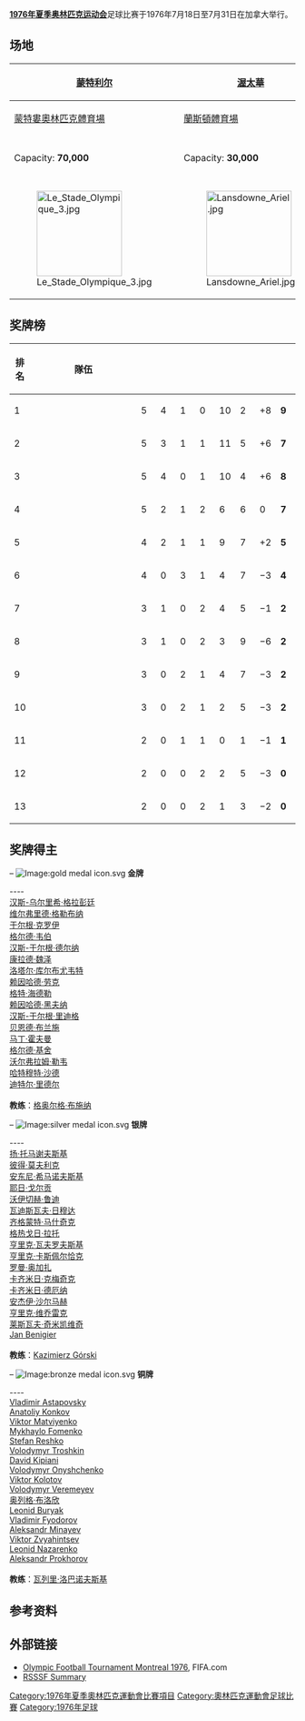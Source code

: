 '''[[1976年夏季奥林匹克运动会|1976年夏季奥林匹克运动会]]'''足球比赛于1976年7月18日至7月31日在加拿大举行。

==场地==
<center>
{| class="wikitable" style="text-align:center"
|-
! [[蒙特利尔|蒙特利尔]]
! [[渥太華|渥太華]]
! [[舍布魯克|舍布魯克]]
! [[多伦多|多伦多]]
|-
| [[蒙特婁奧林匹克體育場|蒙特婁奧林匹克體育場]]
| [[蘭斯頓體育場|蘭斯頓體育場]]
| {{tsl|en|Municipal Stadium (Sherbrooke)}}
| {{tsl|en|Varsity Stadium}}
|-
| Capacity: '''70,000'''
| Capacity: '''30,000'''
| Capacity: '''10,000'''
| Capacity: '''21,739'''
|-
| [[File:Le_Stade_Olympique_3.jpg|150px]]
| [[File:Lansdowne_Ariel.jpg|150px]] 
| 
| [[File:Varsity_Centre.JPG|150px]] 
|}
</center>

==奖牌榜==
{| class="wikitable" style="text-align:center"
|-
!width=20|排名
!width=200|隊伍
!width="20"|{{Tooltip|Pld|Played}}
!width="20"|{{Tooltip|W|Won}}
!width="20"|{{Tooltip|D|Drawn}}
!width="20"|{{Tooltip|L|Lost}}
!width="20"|{{Tooltip|GF|Goals for}}
!width="20"|{{Tooltip|GA|Goals against}}
!width="20"|{{Tooltip|GD|Goal difference}}
!width="20"|{{Tooltip|Pts|Points}}
|- style="background:gold;"
|1
|style="text-align:left;"|{{FlagIOCteam|GDR|1976年夏季}}
|5||4||1||0||10||2||+8||'''9'''
|- style="background:silver;"
|2
|style="text-align:left;"|{{FlagIOCteam|POL|1976年夏季}}
|5||3||1||1||11||5||+6||'''7'''
|- style="background:#a67d3d;"
|3
|style="text-align:left;"|{{FlagIOCteam|URS|1976年夏季}}
|5||4||0||1||10||4||+6||'''8'''
|-
|4
|style="text-align:left;"|{{FlagIOCteam|BRA|1976年夏季}}
|5||2||1||2||6||6||0||'''7'''
|-
|5
|style="text-align:left;"|{{FlagIOCteam|FRA|1976年夏季}}
|4||2||1||1||9||7||+2||'''5'''
|-
|6
|style="text-align:left;"|{{FlagIOCteam|ISR|1976年夏季}}
|4||0||3||1||4||7||−3||'''4'''
|-
|7
|style="text-align:left;"|{{FlagIOCteam|IRI|1976年夏季}}
|3||1||0||2||4||5||−1||'''2'''
|-
|8
|style="text-align:left;"|{{FlagIOCteam|PRK|1976年夏季}}
|3||1||0||2||3||9||−6||'''2'''
|-
|9
|style="text-align:left;"|{{FlagIOCteam|MEX|1976年夏季}}
|3||0||2||1||4||7||−3||'''2'''
|-
|10
|style="text-align:left;"|{{FlagIOCteam|GUA|1976年夏季}}
|3||0||2||1||2||5||−3||'''2'''
|-
|11
|style="text-align:left;"|{{FlagIOCteam|CUB|1976年夏季}}
|2||0||1||1||0||1||−1||'''1'''
|-
|12
|style="text-align:left;"|{{FlagIOCteam|CAN|1976年夏季}}
|2||0||0||2||2||5||−3||'''0'''
|-
|13
|style="text-align:left;"|{{FlagIOCteam|ESP|1976年夏季}}
|2||0||0||2||1||3||−2||'''0'''
|}

==奖牌得主==
{{col-begin-small}}
{{col-3}}
;{{fb|GDR}} – [[Image:gold_medal_icon.svg|Image:gold medal icon.svg]] '''金牌'''
----<br>
[[汉斯-乌尔里希·格拉彭廷|汉斯-乌尔里希·格拉彭廷]]<br/>
[[维尔弗里德·格勒布纳|维尔弗里德·格勒布纳]]<br/>
[[于尔根·克罗伊|于尔根·克罗伊]]<br/>
[[格尔德·韦伯|格尔德·韦伯]]<br/>
[[汉斯-于尔根·德尔纳|汉斯-于尔根·德尔纳]]<br/>
[[康拉德·魏泽|康拉德·魏泽]]<br/>
[[洛塔尔·库尔布尤韦特|洛塔尔·库尔布尤韦特]]<br/>
[[赖因哈德·劳克|赖因哈德·劳克]]<br/>
[[格特·海德勒|格特·海德勒]]<br/>
[[赖因哈德·黑夫纳|赖因哈德·黑夫纳]]<br/>
[[汉斯-于尔根·里迪格|汉斯-于尔根·里迪格]]<br/>
[[贝恩德·布兰施|贝恩德·布兰施]]<br/>
[[马丁·霍夫曼|马丁·霍夫曼]]<br/>
[[格尔德·基舍|格尔德·基舍]]<br/>
[[沃尔弗拉姆·勒韦|沃尔弗拉姆·勒韦]]<br/>
[[哈特穆特·沙德|哈特穆特·沙德]]<br/>
[[迪特尔·里德尔|迪特尔·里德尔]]<br/>
<br>
'''教练'''：[[格奥尔格·布施纳|格奥尔格·布施纳]]
{{col-3}}
;{{fbo|POL|1928}} – [[Image:silver_medal_icon.svg|Image:silver medal icon.svg]] '''银牌'''
----<br>
[[扬·托马谢夫斯基|扬·托马谢夫斯基]]<br/>
[[彼得·莫夫利克|彼得·莫夫利克]]<br/>
[[安东尼·希马诺夫斯基|安东尼·希马诺夫斯基]]<br/>
[[耶日·戈尔贡|耶日·戈尔贡]]<br/>
[[沃伊切赫·鲁迪|沃伊切赫·鲁迪]]<br/>
[[瓦迪斯瓦夫·日穆达|瓦迪斯瓦夫·日穆达]]<br/>
[[齐格蒙特·马什奇克|齐格蒙特·马什奇克]]<br/>
[[格热戈日·拉托|格热戈日·拉托]]<br/>
[[亨里克·瓦夫罗夫斯基|亨里克·瓦夫罗夫斯基]]<br/>
[[亨里克·卡斯佩尔恰克|亨里克·卡斯佩尔恰克]]<br/>
[[罗曼·奥加扎|罗曼·奥加扎]]<br/>
[[卡齐米日·克梅奇克|卡齐米日·克梅奇克]]<br/>
[[卡齐米日·德厄纳|卡齐米日·德厄纳]]<br/>
[[安杰伊·沙尔马赫|安杰伊·沙尔马赫]]<br/>
[[亨里克·维乔雷克|亨里克·维乔雷克]]<br/>
[[莱斯瓦夫·奇米凯维奇|莱斯瓦夫·奇米凯维奇]]<br/>
[[Jan_Benigier|Jan Benigier]]<br/>
<br>
'''教练'''：[[Kazimierz_Górski|Kazimierz Górski]]<br/>
{{col-3}}
;{{fb|URS|1955}} – [[Image:bronze_medal_icon.svg|Image:bronze medal icon.svg]] '''铜牌'''
----<br>
[[Vladimir_Astapovsky|Vladimir Astapovsky]]<br/>
[[Anatoliy_Konkov|Anatoliy Konkov]]<br/>
[[Viktor_Matviyenko|Viktor Matviyenko]]<br/>
[[Mykhaylo_Fomenko|Mykhaylo Fomenko]]<br/>
[[Stefan_Reshko|Stefan Reshko]]<br/>
[[Volodymyr_Troshkin|Volodymyr Troshkin]]<br/>
[[David_Kipiani|David Kipiani]]<br/>
[[Volodymyr_Onyshchenko|Volodymyr Onyshchenko]]<br/>
[[Viktor_Kolotov|Viktor Kolotov]]<br/>
[[Volodymyr_Veremeyev|Volodymyr Veremeyev]]<br/>
[[奥列格·布洛欣|奥列格·布洛欣]]<br/>
[[Leonid_Buryak|Leonid Buryak]]<br/>
[[Vladimir_Fyodorov_(footballer)|Vladimir Fyodorov]]<br/>
[[Aleksandr_Minayev_(footballer_born_1954)|Aleksandr Minayev]]<br/>
[[Viktor_Zvyahintsev|Viktor Zvyahintsev]]<br/>
[[Leonid_Nazarenko|Leonid Nazarenko]]<br/>
[[Aleksandr_Prokhorov_(footballer)|Aleksandr Prokhorov]]<br/>
<br>
'''教练'''：[[瓦列里·洛巴诺夫斯基|瓦列里·洛巴诺夫斯基]]
{{col-end}}

==参考资料==
{{Reflist}}

==外部链接==
*[http://www.fifa.com/tournaments/archive/mensolympic/montreal1976/index.html Olympic Football Tournament Montreal 1976]{{Wayback|url=http://www.fifa.com/tournaments/archive/mensolympic/montreal1976/index.html |date=20200404151027 }}, FIFA.com
*[http://www.rsssf.com/tableso/ol1976f.html RSSSF Summary]{{Wayback|url=http://www.rsssf.com/tableso/ol1976f.html |date=20150525051734 }}

{{奥林匹克运动会足球比赛}}

[[Category:1976年夏季奧林匹克運動會比賽項目|Category:1976年夏季奧林匹克運動會比賽項目]]
[[Category:奧林匹克運動會足球比賽|Category:奧林匹克運動會足球比賽]]
[[Category:1976年足球|Category:1976年足球]]